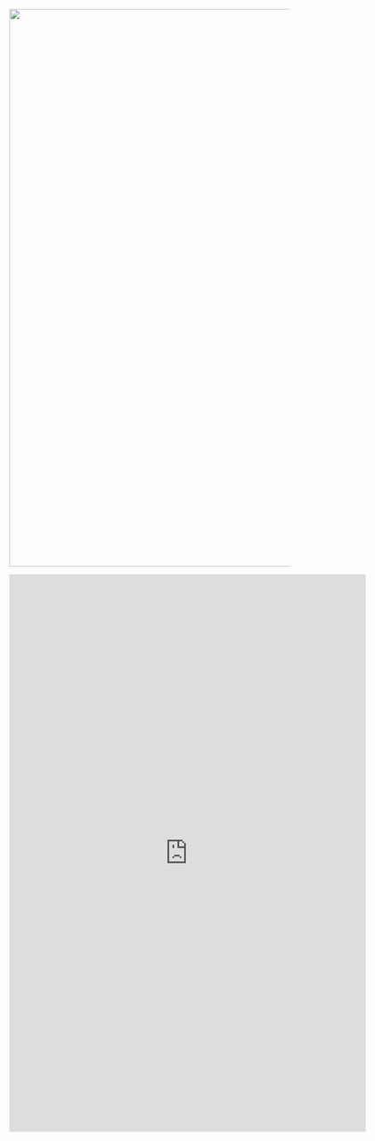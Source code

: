 <!-- Image Map Generated by http://www.image-map.net/ 
<area target="_top" alt="" title="" href="" coords="8,89,1" shape="circle">
<area target="_top" alt="" title="" href="" coords="35,182,54" shape="circle">
<area target="" alt="" title="" href="" coords="" shape="0">
-->
<img src="img/PLAY-collection-sites-labeled.png" width=1000><br>

<!--
<map name="image-map">
<area target="_self" alt="" title="SJ" coords="20,162,1" shape="circle" href="sj.htm">
</map>
-->

<iframe src="https://docs.google.com/forms/d/e/1FAIpQLSfgib1m-5U90jlACTdq0T2fvbl60qRWYRMRqSG9lknrqHeszQ/viewform?embedded=true" width="640" height="1000" frameborder="0" marginheight="0" marginwidth="0">Loading…</iframe>

<!--
<form id='parent-form' method='post' action="/form-action.php">
  First name: &emsp; &emsp; &emsp; &emsp; &emsp; &emsp; &emsp; &emsp; Last name:  &emsp; &emsp; &emsp; &emsp; &emsp; &emsp; &emsp; &emsp; email <br>
  <input type="text" name="firstname" value=""> &emsp; &emsp; <input type="text" name="lastname" value="">&emsp; &emsp;   <input type="text" name="email" value=""> <br><br>
<fieldset>
<label for="univ">These are the universities</label>
			<textarea id="univ" name="univ"> This becomes </textarea>
   <label for="state">Choose the state you live in</label>
			<select id="state" name="state">
			<option value="SelectState">--Select State--</option>
			<option onclick="CA()" value="California">California</option>
			<option onclick="document.getElementById('univ').innerText = Boos" value="District of Columbia">District of Columbia</option>
			<option value="Florida">Florida</option>
			<option value="Georgia">Georgia</option>
			<option value="Illinois">Illinois</option>
			<option value="Indiana">Indiana</option>
			<option value="Louisiana">Louisiana</option>
			<option value="Maine">Maine</option>
			<option value="Michigan">Michigan</option>
			<option value="New Jersey">New Jersey</option>
			<option value="New York">New York</option>
			<option value="Ohio">Ohio</option>
			<option value="Oregon">Oregon</option>
			<option value="Pennsylvania">Pennsylvania</option>
			<option value="Tennessee">Tennessee</option>
			<option value="Texas">Texas</option>
			<option value="Virginia">Virginia</option>
			</select>
   </fieldset>
 <input type="submit" value="Submit">

</form>
<br><br>

<script src="location.js"></script>

<form class="search-form" id="search-form" method="post" accept-charset="UTF-8" action="/search/user">
<fieldset>
   <label for="state">Choose the state you live in</label>
			<select id="state" name="state">
			<option value="---">---</option>

$("#state").change(function() {
  var action = $(this).val() == "California" ? "user" : "content";
  $("#search-form").attr("action", "/search/" + action);
});

# Sample form

<form class="search-form" id="search-form" method="post" accept-charset="UTF-8" action="/search/user">
  <select id="selectsearch" class="form-select" name="selectsearch">
<option value="people">Search people</option>
<option value="node">Search content</option>
  </select>
  <label>Enter your keywords: </label>
<input type="text" class="form-text" value="" size="40" id="edit-keys" name="keys" maxlength="255" />
<input type="submit" class="form-submit" value="Search" id="edit-submit" name="search"/>
</form>

$("#selectsearch").change(function() {
  var action = $(this).val() == "people" ? "user" : "content";
  $("#search-form").attr("action", "/search/" + action);
});
-->